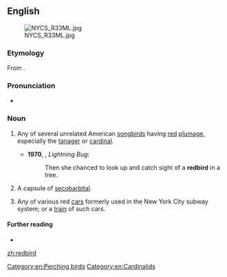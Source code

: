 ==English==
[[File:NYCS R33ML.jpg|thumb]]
===Etymology===
From {{compound|red|bird|lang=en}}.

===Pronunciation===
*{{a|UK}} {{IPA|/ˈɹɛdbəːd/|lang=en}}

===Noun===
{{en-noun}}

# {{lb|en|North America}} Any of several unrelated American [[songbird]]s having [[red]] [[plumage]], especially the [[tanager]] or [[cardinal]]. {{defdate|from 17th c.}}
#*'''1970''', {{w|Donald Harington (writer)|Donald Harington}}, ''Lightning Bug'':
#*:Then she chanced to look up and catch sight of a '''redbird''' in a tree.
# {{lb|en|slang}} A capsule of [[secobarbital]]. {{defdate|from 20th c.}}
# Any of various red [[car]]s formerly used in the New York City subway system; or a [[train]] of such cars.

====Further reading====
* {{pedia}}

[[Category:en:Perching birds]]
[[Category:en:Cardinalids]]

[[zh:redbird]]
